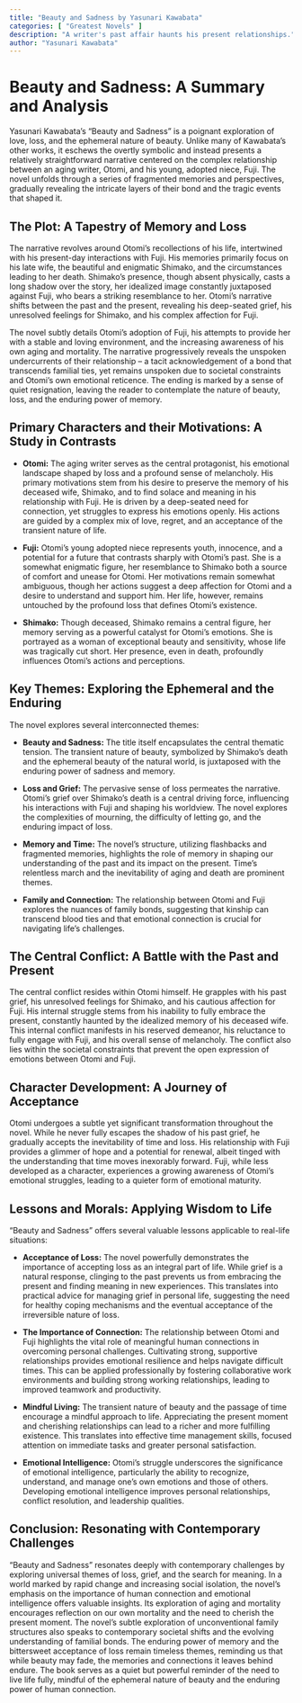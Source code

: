 ```yaml
---
title: "Beauty and Sadness by Yasunari Kawabata"
categories: [ "Greatest Novels" ]
description: "A writer's past affair haunts his present relationships."
author: "Yasunari Kawabata"
---
```

# Beauty and Sadness: A Summary and Analysis

Yasunari Kawabata's "Beauty and Sadness" is a poignant exploration of love, loss, and the ephemeral nature of beauty. Unlike many of Kawabata's other works, it eschews the overtly symbolic and instead presents a relatively straightforward narrative centered on the complex relationship between an aging writer, Otomi, and his young, adopted niece, Fuji.  The novel unfolds through a series of fragmented memories and perspectives, gradually revealing the intricate layers of their bond and the tragic events that shaped it.

## The Plot: A Tapestry of Memory and Loss

The narrative revolves around Otomi's recollections of his life, intertwined with his present-day interactions with Fuji.  His memories primarily focus on his late wife, the beautiful and enigmatic Shimako, and the circumstances leading to her death. Shimako's presence, though absent physically, casts a long shadow over the story, her idealized image constantly juxtaposed against Fuji, who bears a striking resemblance to her.  Otomi's narrative shifts between the past and the present, revealing his deep-seated grief, his unresolved feelings for Shimako, and his complex affection for Fuji.  

The novel subtly details Otomi's adoption of Fuji, his attempts to provide her with a stable and loving environment, and the increasing awareness of his own aging and mortality.  The narrative progressively reveals the unspoken undercurrents of their relationship – a tacit acknowledgement of a bond that transcends familial ties, yet remains unspoken due to societal constraints and Otomi's own emotional reticence. The ending is marked by a sense of quiet resignation, leaving the reader to contemplate the nature of beauty, loss, and the enduring power of memory.

## Primary Characters and their Motivations: A Study in Contrasts

* **Otomi:** The aging writer serves as the central protagonist, his emotional landscape shaped by loss and a profound sense of melancholy.  His primary motivations stem from his desire to preserve the memory of his deceased wife, Shimako, and to find solace and meaning in his relationship with Fuji. He is driven by a deep-seated need for connection, yet struggles to express his emotions openly. His actions are guided by a complex mix of love, regret, and an acceptance of the transient nature of life.

* **Fuji:** Otomi's young adopted niece represents youth, innocence, and a potential for a future that contrasts sharply with Otomi's past.  She is a somewhat enigmatic figure, her resemblance to Shimako both a source of comfort and unease for Otomi. Her motivations remain somewhat ambiguous, though her actions suggest a deep affection for Otomi and a desire to understand and support him. Her life, however, remains untouched by the profound loss that defines Otomi's existence.

* **Shimako:** Though deceased, Shimako remains a central figure, her memory serving as a powerful catalyst for Otomi's emotions. She is portrayed as a woman of exceptional beauty and sensitivity, whose life was tragically cut short.  Her presence, even in death, profoundly influences Otomi's actions and perceptions.

## Key Themes:  Exploring the Ephemeral and the Enduring

The novel explores several interconnected themes:

* **Beauty and Sadness:** The title itself encapsulates the central thematic tension.  The transient nature of beauty, symbolized by Shimako's death and the ephemeral beauty of the natural world, is juxtaposed with the enduring power of sadness and memory.

* **Loss and Grief:**  The pervasive sense of loss permeates the narrative. Otomi’s grief over Shimako's death is a central driving force, influencing his interactions with Fuji and shaping his worldview.  The novel explores the complexities of mourning, the difficulty of letting go, and the enduring impact of loss.

* **Memory and Time:** The novel's structure, utilizing flashbacks and fragmented memories, highlights the role of memory in shaping our understanding of the past and its impact on the present. Time's relentless march and the inevitability of aging and death are prominent themes.

* **Family and Connection:** The relationship between Otomi and Fuji explores the nuances of family bonds, suggesting that kinship can transcend blood ties and that emotional connection is crucial for navigating life's challenges.

## The Central Conflict: A Battle with the Past and Present

The central conflict resides within Otomi himself.  He grapples with his past grief, his unresolved feelings for Shimako, and his cautious affection for Fuji.  His internal struggle stems from his inability to fully embrace the present, constantly haunted by the idealized memory of his deceased wife.  This internal conflict manifests in his reserved demeanor, his reluctance to fully engage with Fuji, and his overall sense of melancholy. The conflict also lies within the societal constraints that prevent the open expression of emotions between Otomi and Fuji.

## Character Development: A Journey of Acceptance

Otomi undergoes a subtle yet significant transformation throughout the novel.  While he never fully escapes the shadow of his past grief, he gradually accepts the inevitability of time and loss. His relationship with Fuji provides a glimmer of hope and a potential for renewal, albeit tinged with the understanding that time moves inexorably forward. Fuji, while less developed as a character, experiences a growing awareness of Otomi's emotional struggles, leading to a quieter form of emotional maturity.

## Lessons and Morals: Applying Wisdom to Life

"Beauty and Sadness" offers several valuable lessons applicable to real-life situations:

* **Acceptance of Loss:** The novel powerfully demonstrates the importance of accepting loss as an integral part of life.  While grief is a natural response, clinging to the past prevents us from embracing the present and finding meaning in new experiences.  This translates into practical advice for managing grief in personal life, suggesting the need for healthy coping mechanisms and the eventual acceptance of the irreversible nature of loss.

* **The Importance of Connection:** The relationship between Otomi and Fuji highlights the vital role of meaningful human connections in overcoming personal challenges. Cultivating strong, supportive relationships provides emotional resilience and helps navigate difficult times.  This can be applied professionally by fostering collaborative work environments and building strong working relationships, leading to improved teamwork and productivity.

* **Mindful Living:** The transient nature of beauty and the passage of time encourage a mindful approach to life.  Appreciating the present moment and cherishing relationships can lead to a richer and more fulfilling existence.  This translates into effective time management skills, focused attention on immediate tasks and greater personal satisfaction.

* **Emotional Intelligence:** Otomi’s struggle underscores the significance of emotional intelligence, particularly the ability to recognize, understand, and manage one's own emotions and those of others. Developing emotional intelligence improves personal relationships, conflict resolution, and leadership qualities.

## Conclusion: Resonating with Contemporary Challenges

"Beauty and Sadness" resonates deeply with contemporary challenges by exploring universal themes of loss, grief, and the search for meaning.  In a world marked by rapid change and increasing social isolation, the novel's emphasis on the importance of human connection and emotional intelligence offers valuable insights.  Its exploration of aging and mortality encourages reflection on our own mortality and the need to cherish the present moment.  The novel's subtle exploration of unconventional family structures also speaks to contemporary societal shifts and the evolving understanding of familial bonds. The enduring power of memory and the bittersweet acceptance of loss remain timeless themes, reminding us that while beauty may fade, the memories and connections it leaves behind endure.  The book serves as a quiet but powerful reminder of the need to live life fully, mindful of the ephemeral nature of beauty and the enduring power of human connection.

